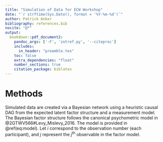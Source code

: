 ```yaml
---
title: "Simulation of Data for ECW Workshop"
date: "`r strftime(Sys.Date(), format = '%Y-%m-%d')`"
author: Patrick Anker
bibliography: references.bib
nocite: "@*"
output: 
  bookdown::pdf_document2:
    pandoc_args: ['-F', 'zotref.py', '--citeproc']
    includes:
      in_header: "preamble.tex"
    toc: false
    extra_dependencies: "float"
    number_sections: true
    citation_package: biblatex
---
```


# Methods

Simulated data are created via a Bayesian network using a heuristic causal DAG from the expected latent factor structure and a measurement model. The Bayesian factor structure follows the canonical psychometric model in @2GTWV566#Levy_Mislevy_2016. The model is provided in \@ref(eq:model). Let $i$ correspond to the observation number (each participant), and $j$ represent the $j^{\text{th}}$ observable in the factor model.

\begin{align}\label{eq:model}
\begin{split}
x_{ij}&\sim\mathrm{OrderedLogit}(\phi_{ij}, k_j) \\
\phi_{ij}&\sim\mathrm{Normal}(\tau_j + f_{[\textsc{anx}]i}\lambda_j, \psi_{jj}) \\
f_{[\textsc{anx}]i}&\sim\mathrm{Normal}(\beta_{[\textsc{int}]}f_{[\textsc{int}]i}, \sigma_{[\textsc{int}]}^2) \\
f_{[\textsc{int}]i}&\sim\mathrm{Normal}\sim\mathrm{Normal}()
\end{split}
\end{align}
